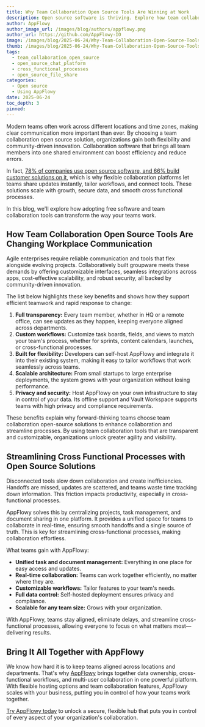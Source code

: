 ```yaml
---
title: Why Team Collaboration Open Source Tools Are Winning at Work
description: Open source software is thriving. Explore how team collaboration open source tools are outperforming traditional options with security and customization.
author: AppFlowy
author_image_url: /images/blog/authors/appflowy.png
author_url: https://github.com/AppFlowy-IO
image: /images/blog/2025-06-24/Why-Team-Collaboration-Open-Source-Tools-Are-Winning-at-Work.png
thumb: /images/blog/2025-06-24/Why-Team-Collaboration-Open-Source-Tools-Are-Winning-at-Work.png
tags:
  - team_collaboration_open_source
  - open_source_chat_platform
  - cross_functional_processes
  - open_source_file_share
categories:
  - Open source
  - Using AppFlowy
date: 2025-06-24
toc_depth: 3
pinned:
---
```


Modern teams often work across different locations and time zones, making clear communication more important than ever. By choosing a team collaboration open source solution, organizations gain both flexibility and community-driven innovation. Collaboration software that brings all team members into one shared environment can boost efficiency and reduce errors.

In fact, [78% of companies use open source software, and 66% build customer solutions on it](https://www.zdnet.com/article/its-an-open-source-world-78-percent-of-companies-run-open-source-software/), which is why flexible collaboration platforms let teams share updates instantly, tailor workflows, and connect tools. These solutions scale with growth, secure data, and smooth cross functional processes.

In this blog, we'll explore how adopting free software and team collaboration tools can transform the way your teams work.

## How Team Collaboration Open Source Tools Are Changing Workplace Communication

Agile enterprises require reliable communication and tools that flex alongside evolving projects. Collaboratively built groupware meets these demands by offering customizable interfaces, seamless integrations across apps, cost-effective scalability, and robust security, all backed by community-driven innovation.

The list below highlights these key benefits and shows how they support efficient teamwork and rapid response to change:

1. **Full transparency:** Every team member, whether in HQ or a remote office, can see updates as they happen, keeping everyone aligned across departments.
2. **Custom workflows:** Customize task boards, fields, and views to match your team's process, whether for sprints, content calendars, launches, or cross-functional processes.
3. **Built for flexibility:** Developers can self-host AppFlowy and integrate it into their existing system, making it easy to tailor workflows that work seamlessly across teams.
4. **Scalable architecture:** From small startups to large enterprise deployments, the system grows with your organization without losing performance.
5. **Privacy and security:** Host AppFlowy on your own infrastructure to stay in control of your data. Its offline support and Vault Workspace supports teams with high privacy and compliance requirements.

These benefits explain why forward-thinking teams choose team collaboration open-source solutions to enhance collaboration and streamline processes. By using team collaboration tools that are transparent and customizable, organizations unlock greater agility and visibility.

## Streamlining Cross Functional Processes with Open Source Solutions

Disconnected tools slow down collaboration and create inefficiencies. Handoffs are missed, updates are scattered, and teams waste time tracking down information. This friction impacts productivity, especially in cross-functional processes.

AppFlowy solves this by centralizing projects, task management, and document sharing in one platform. It provides a unified space for teams to collaborate in real-time, ensuring smooth handoffs and a single source of truth. This is key for streamlining cross-functional processes, making collaboration effortless.

What teams gain with AppFlowy:

- **Unified task and document management:** Everything in one place for easy access and updates.
- **Real-time collaboration:** Teams can work together efficiently, no matter where they are.
- **Customizable workflows:** Tailor features to your team's needs.
- **Full data control:** Self-hosted deployment ensures privacy and compliance.
- **Scalable for any team size:** Grows with your organization.

With AppFlowy, teams stay aligned, eliminate delays, and streamline cross-functional processes, allowing everyone to focus on what matters most—delivering results.

## Bring It All Together with AppFlowy

We know how hard it is to keep teams aligned across locations and departments. That's why [AppFlowy](https://appflowy.com/) brings together data ownership, cross-functional workflows, and multi-user collaboration in one powerful platform. With flexible hosting options and team collaboration features, AppFlowy scales with your business, putting you in control of how your teams work together.

[Try AppFlowy today](https://appflowy.com/download) to unlock a secure, flexible hub that puts you in control of every aspect of your organization's collaboration.
